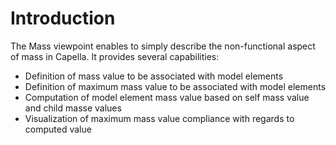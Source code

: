 <!--
  Copyright (c) 2022 THALES GLOBAL SERVICES.
  This program and the accompanying materials are made available under the
  terms of the Eclipse Public License 2.0 which is available at
  http://www.eclipse.org/legal/epl-2.0
  
  SPDX-License-Identifier: EPL-2.0

  Contributors:
       Thales - initial API and implementation
-->
=Introduction=

The Mass viewpoint enables to simply describe the non-functional aspect of mass in Capella.
It provides several capabilities:

* Definition of mass value to be associated with model elements
* Definition of maximum mass value to be associated with model elements
* Computation of model element mass value based on self mass value and child masse values
* Visualization of maximum mass value compliance with regards to computed value